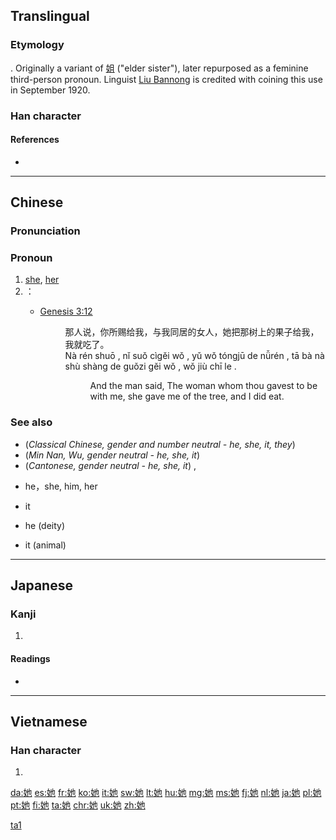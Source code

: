 ==Translingual==

===Etymology===
{{Han compound|女|也|c1=s|c2=p|t1=female, woman|ls=psc}}. Originally a variant of [[姐]] ("elder sister"), later repurposed as a feminine third-person pronoun. Linguist [[w:Liu_Bannong|Liu Bannong]] is credited with coining this use in September 1920.

===Han character===
{{Han char|rn=38|rad=女|as=03|sn=6|four=4441<sub>2</sub>|canj=女心木 (VPD)|ids=⿰[[女]][[也]]}}

====References====
* {{Han ref|kx=0255.050|dkj=06046|dj=0518.050|hdz=21029.020|uh=5979|ud=22905|bh=A66F|bd=42607}}

----

==Chinese==
{{zh-hanzi-box|[[她]]}}

===Pronunciation===
{{zh-pron
|m=tā
|ma=zh-tā.ogg
|c=taa1
|h=pfs=thâ
|mn=tha/thaⁿ
|w=1ta
|cat=pron
}}

===Pronoun===
{{zh-pronoun}}

# [[she]], [[her]]
#： {{zh-usex|'''她''' 去 了。|'''She''' went away.|inline=yes}} 
#: {{zh-usex|我 認識{shi} '''她'''。|I know '''her'''.|inline=yes|link=yes}}
#* [http://wordproject.org/multi/bi_en_cn_py.htm Genesis 3:12]
#*: 那人说，你所赐给我，与我同居的女人，她把那树上的果子给我，我就吃了。
#*: Nà rén shuō , nǐ suǒ cìgĕi wǒ , yǔ wǒ tóngjū de nǚrén , tā bà nà shù shàng de guǒzi gĕi wǒ , wǒ jiù chī le .
#*:: And the man said, The woman whom thou gavest to be with me, she gave me of the tree, and I did eat.

===See also===
{{cmn-personal pronouns}}
* (''Classical Chinese, gender and number neutral - he, she, it, they'') {{zh-l|其}}
* (''Min Nan, Wu, gender neutral - he, she, it'') {{zh-l|伊}}
* (''Cantonese, gender neutral - he, she, it'') {{zh-l|佢}}, {{zh-l|渠}}
* {{zh-l|他}} he，she, him, her
* {{zh-l|它}} it
* {{zh-l|祂}} he (deity)
* {{zh-l|牠}} it (animal)

[[Category:Beginning Mandarin|ta1]]

----

==Japanese==

===Kanji===
{{ja-kanji|grade=|rs=女03}}

# {{defn|lang=ja|sort=女03}}

====Readings====
* {{ja-readings|on=[[ち]] (chi), [[じ]] (ji), [[しゃ]] (sha), [[た]] (ta), [[い]] (i)|kun=[[あざる]] (azaru)}}

----

==Vietnamese==

===Han character===
{{vi-hantu|[[tha]]|rs=女03}}

# {{defn|lang=vi|sort=女03}}

[[da:她]]
[[es:她]]
[[fr:她]]
[[ko:她]]
[[it:她]]
[[sw:她]]
[[lt:她]]
[[hu:她]]
[[mg:她]]
[[ms:她]]
[[fj:她]]
[[nl:她]]
[[ja:她]]
[[pl:她]]
[[pt:她]]
[[fi:她]]
[[ta:她]]
[[chr:她]]
[[uk:她]]
[[zh:她]]